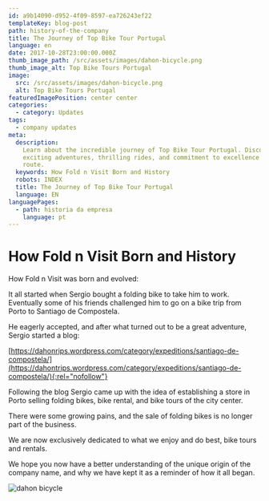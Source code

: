 ```yaml
---
id: a9b14090-d952-4f09-8597-ea726243ef22
templateKey: blog-post
path: history-of-the-company
title: The Journey of Top Bike Tour Portugal
language: en
date: 2017-10-28T23:00:00.000Z
thumb_image_path: /src/assets/images/dahon-bicycle.png
thumb_image_alt: Top Bike Tours Portugal
image:
  src: /src/assets/images/dahon-bicycle.png
  alt: Top Bike Tours Portugal
featuredImagePosition: center center
categories:
  - category: Updates
tags:
  - company updates
meta:
  description:
    Learn about the incredible journey of Top Bike Tour Portugal. Discover our
    exciting adventures, thrilling rides, and commitment to excellence on every
    route.
  keywords: How Fold n Visit Born and History
  robots: INDEX
  title: The Journey of Top Bike Tour Portugal
  language: EN
languagePages:
  - path: historia da empresa
    language: pt
---
```


# How Fold n Visit Born and History

How Fold n Visit was born and evolved:

It all started when Sergio bought a folding bike to take him to work. Eventually
some of his friends challenged him to go on a bike trip from Porto to Santiago
de Compostela.

He eagerly accepted, and after what turned out to be a great adventure, Sergio
started a blog:

[https://dahonrips.wordpress.com/category/expeditions/santiago-de-compostela/](https://dahontrips.wordpress.com/category/expeditions/santiago-de-compostela/){:rel="nofollow"}

Following the blog Sergio came up with the idea of establishing a store in Porto
selling folding bikes, bike rental, and bike tours of the city center.

There were some growing pains, and the sale of folding bikes is no longer part
of the business.

We are now exclusively dedicated to what we enjoy and do best, bike tours and
rentals.

We hope you now have a better understanding of the unique origin of the company
name, and why we have kept it as a reminder of how it all began.

![dahon bicycle](/src/assets/images/dahon-bicycle.png 'dahon bicycle')
